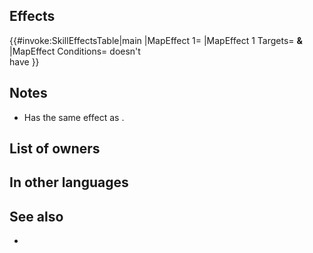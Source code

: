 {{Assist
|tagid=SID_トリック
|name=Foul Play
|range=3
|effect=Unit and target ally swap spaces.
|cost=400
|exclusive=1
|canUseMove={{MoveList|All}}
|canUseWeapon={{WeaponList|exclude=Staff}}
|required=Swap
|intID=2744
|sort=596
|value=11
|timingID=0
|abilityID=18
|randomTimestamp=2021-10-17T07:00:00Z
|randomMinLv=31
|properties=random_owner
}}
==Effects==
{{#invoke:SkillEffectsTable|main
|MapEffect 1={{Eft|Swap Units}}
|MapEffect 1 Targets={{Tgt|Unit}} '''&'''<br>{{Tgt|Target Ally}}
|MapEffect Conditions={{Tgt|Target Ally}} doesn't<br>have {{SEt|Isolation}}
}}

==Notes==
* Has the same effect as {{St|Swap}}.
{{Movement skill notes|notBeforeRokkr=1}}
==List of owners==
{{Skill Hero List}}
==In other languages==
{{OtherLanguages
|japanese=トリック
|german=Unfaires Spiel
|spanishEU=Engaño
|spanishLA=Engaño
|french=Pirouette
|italian=Acrobazia
|chineseTW=把戲
|portuguese=Enganação
}}
==See also==
* 
{{Assists Navbox}}